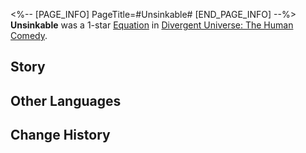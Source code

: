<%-- [PAGE_INFO]
PageTitle=#Unsinkable#
[END_PAGE_INFO] --%>
{{Removed|Equation}}
{{Equation Infobox
|period   = The Human Comedy
|rarity   = 1
|path1    = Preservation*3
|path2    = Destruction*2
|effect   = The Shield Effect a character receives increases by {{Color|h|20%}}, for every 1% of HP that is different between the character's Max HP and current HP, the Shield Effect additionally increases by {{Color|h|0.8%}}.
|mentions = 
}}
'''Unsinkable''' was a 1-star [[Divergent Universe: The Human Comedy/Equatoins|Equation]] in [[Divergent Universe: The Human Comedy]].

==Story==
{{Description|You had a beautiful dream in which you and your friends raised your glasses under three suns, toasting to the great peace! The dome hovering in the sky envelops the planet, shielding it from intense light and heat. It is the masterpiece you designed, and you witness with your own eyes how it crumbles at daybreak.<br /><br />Collapse, screams, bursts of gamma rays from the supernova. Your eyes, hands, and every single cell in your body wail in agony. The villains set the atmosphere on fire, reducing the tower that has stood for 290 Amber Eras to ashes. Deadly microbes are dancing on the ice crystals of Ring of Smya, and you vow to make them suffer tenfold.<br /><br />You sketch the outline of the colossal ship that has ignited the galaxy. The bombs incinerate all viciousness under the night sky. Before everything you cherish turns to ruins, you inflict the necessary devastation upon the enemy.}}
<!--
==Gameplay Notes==
* 
-->
==Other Languages==
{{Other Languages
|en   = Unsinkable
|zhs  = 不沉巨舰
|zht  = 不沉巨艦
|ja   = {{Rubi|沈|しず}}まぬ{{Rubi|巨艦|きょかん}}
|ko   = 가라앉지 않는 거함
|es   = Nave insumergible
|fr   = Insubmersible
|ru   = Непотопляемый
|th   = เรือที่ไม่มีวันจม
|vi   = Tàu Không Chìm
|de   = Unsinkbares Schiff
|id   = Unsinkable
|pt   = Inafundável
}}

==Change History==
{{Change History|2.3}}